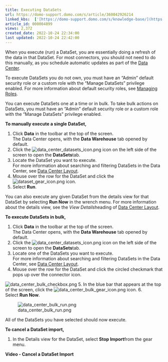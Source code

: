```yaml
---
title: Executing DataSets
url: https://domo-support.domo.com/s/article/360042926214
linked_kbs:  ['[https://domo-support.domo.com/s/knowledge-base/](https://domo-support.domo.com/s/knowledge-base/)', '[https://domo-support.domo.com/s/](https://domo-support.domo.com/s/)', '[https://domo-support.domo.com/s/topic/0TO5w000000Zan2GAC](https://domo-support.domo.com/s/topic/0TO5w000000Zan2GAC)', '[https://domo-support.domo.com/s/topic/0TO5w000000ZanRGAS](https://domo-support.domo.com/s/topic/0TO5w000000ZanRGAS)', '[https://domo-support.domo.com/s/article/360043430633](https://domo-support.domo.com/s/article/360043430633)', '[https://domo-support.domo.com/s/article/360043438973](https://domo-support.domo.com/s/article/360043438973)', '[https://domo-support.domo.com/s/article/360047553253](https://domo-support.domo.com/s/article/360047553253)', '[https://domo-support.domo.com/s/article/360042926214](https://domo-support.domo.com/s/article/360042926214)', '[https://domo-support.domo.com/s/topic/0TO5w000000ZanRGAS/data-center-overview](https://domo-support.domo.com/s/topic/0TO5w000000ZanRGAS/data-center-overview)', '[https://domo-support.domo.com/s/article/360043429933](https://domo-support.domo.com/s/article/360043429933)', '[https://domo-support.domo.com/s/article/360043429953](https://domo-support.domo.com/s/article/360043429953)', '[https://domo-support.domo.com/s/article/360042925494](https://domo-support.domo.com/s/article/360042925494)', '[https://domo-support.domo.com/s/article/360043429913](https://domo-support.domo.com/s/article/360043429913)', '[https://domo-support.domo.com/s/article/4408174643607](https://domo-support.domo.com/s/article/4408174643607)', '[https://domo-support.domo.com/s/login/](https://domo-support.domo.com/s/login/)']
article_id: 000004899
views: 2,372
created_date: 2022-10-24 22:34:00
last updated: 2022-10-24 22:42:00
---
```




When you execute (run) a DataSet, you are essentially doing a refresh of the data in that DataSet. For most connectors, you should not need to do this manually, as you schedule automatic updates as part of the [Data Center](/s/article/360043430633).


To execute DataSets you do not own, you must have an "Admin" default security role or a custom role with the "Manage DataSets" privilege enabled. For more information about default security roles, see [Managing Roles](/s/article/360043438973 "Default Security Role Reference").


You can execute DataSets one at a time or in bulk. To take bulk actions on DataSets, you must have an "Admin" default security role or a custom role with the "Manage DataSets" privilege enabled.


**To manually execute a single DataSet,**


1. Click **Data** in the toolbar at the top of the screen.  
 The Data Center opens, with the **Data Warehouse** tab opened by default.
2. Click the ![data_center_datasets_icon.png](data_center_datasets_icon.png) icon on the left side of the screen to open the **DataSets**tab.
3. Locate the DataSet you want to execute.  
 For more information about searching and filtering DataSets in the Data Center, see [Data Center Layout](https://domo-support.domo.com/s/article/360047553253?language=en_US).
4. Mouse over the row for the DataSet and click the ![dataset_gear_icon.png](dataset_gear_icon.png) icon.
5. Select **Run**.


You can also execute any given DataSet from the details view for that DataSet by selecting **Run Now** in the wrench menu. For more information about the details view, see the *View Details*heading of [Data Center Layout](https://domo-support.domo.com/s/article/360047553253?language=en_US).


**To execute DataSets in bulk,**


1. Click **Data** in the toolbar at the top of the screen.  
 The Data Center opens, with the **Data Warehouse** tab opened by default.
2. Click the ![data_center_datasets_icon.png](data_center_datasets_icon.png) icon on the left side of the screen to open the **DataSets**tab.
3. Locate one of the DataSets you want to execute.  
 For more information about searching and filtering DataSets in the Data Center, see [Data Center Layout](https://domo-support.domo.com/s/article/360047553253?language=en_US).
4. Mouse over the row for the DataSet and click the circled checkmark that pops up over the connector icon.   
   
 ![data_center_bulk_checkbox.png](data_center_bulk_checkbox.png)
5. In the blue bar that appears at the top of the screen, click the ![data_center_bulk_gear_icon.png](data_center_bulk_gear_icon.png) icon.
6. Select **Run Now**.  
   
 ![data_center_bulk_run.png](data_center_bulk_run.png)


All of the DataSets you have selected should now execute.


**To cancel a DataSet import,**


1. In the Details view for the DataSet, select **Stop Import**from the gear menu.


**Video - Cancel a DataSet Import**



 


